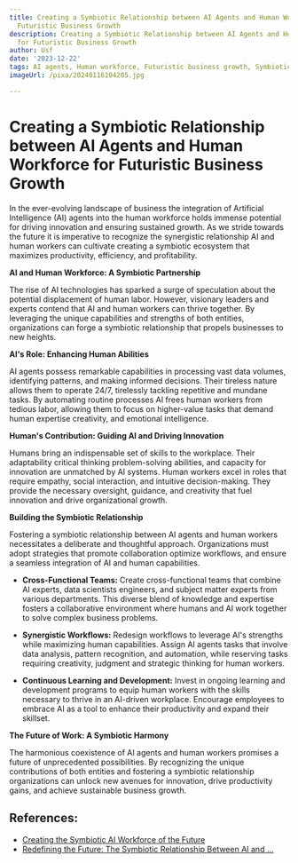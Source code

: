 ```yaml
---
title: Creating a Symbiotic Relationship between AI Agents and Human Workforce for
  Futuristic Business Growth
description: Creating a Symbiotic Relationship between AI Agents and Human Workforce
  for Futuristic Business Growth
author: Usf
date: '2023-12-22'
tags: AI agents, Human workforce, Futuristic business growth, Symbiotic relationship
imageUrl: /pixa/20240116104205.jpg

---
```

# Creating  a Symbiotic Relationship between AI Agents and Human Workforce  for  Futuristic Business Growth

In  the ever-evolving landscape of business the integration of  Artificial Intelligence (AI) agents into the human workforce holds  immense potential for driving innovation and ensuring sustained growth.  As we stride towards the future it is imperative to recognize the synergistic relationship AI and human  workers can cultivate creating a symbiotic ecosystem that maximizes productivity, efficiency, and profitability.

**AI and Human  Workforce: A Symbiotic  Partnership**

The rise of AI technologies has sparked a surge of speculation about the potential displacement of human labor. However, visionary leaders and  experts contend that AI and human workers can thrive together. By leveraging the unique  capabilities and strengths of both entities, organizations can forge a symbiotic relationship that propels businesses to new heights.

**AI's Role: Enhancing Human Abilities**

AI agents possess remarkable capabilities in processing vast data volumes, identifying patterns,  and making informed decisions. Their tireless nature allows them to operate 24/7, tirelessly tackling repetitive and  mundane tasks. By automating routine processes AI frees human workers from  tedious labor, allowing them to focus on higher-value tasks that  demand human expertise creativity, and emotional intelligence.

**Human's Contribution: Guiding AI and Driving Innovation**

Humans bring an indispensable  set of  skills to the workplace.  Their adaptability critical thinking problem-solving abilities, and capacity for innovation  are unmatched by AI systems. Human workers excel in roles that require empathy, social interaction, and intuitive decision-making. They  provide the necessary oversight, guidance, and creativity that fuel innovation and drive  organizational growth.

**Building the Symbiotic Relationship**

Fostering a symbiotic relationship between AI  agents  and human workers necessitates a deliberate and thoughtful approach. Organizations must adopt strategies that promote  collaboration  optimize workflows, and ensure a seamless integration  of AI  and human capabilities.

* **Cross-Functional Teams:**  Create cross-functional teams that combine AI experts, data scientists engineers, and subject matter experts from various departments.  This  diverse blend of knowledge and expertise fosters a collaborative environment where humans and AI work together to solve complex business  problems.

* **Synergistic Workflows:** Redesign workflows to leverage AI's  strengths while  maximizing human capabilities. Assign AI agents tasks that  involve data analysis, pattern recognition, and automation, while reserving tasks requiring creativity, judgment and strategic thinking for human workers.

* **Continuous Learning and Development:** Invest in ongoing learning and development programs to equip human workers  with the  skills necessary  to thrive in an AI-driven  workplace. Encourage employees to embrace AI as a tool to enhance their productivity and expand their skillset.

**The Future  of Work: A Symbiotic  Harmony**

The harmonious coexistence of AI agents and human workers promises a future of unprecedented possibilities. By recognizing the unique contributions of both  entities and fostering a symbiotic relationship organizations can unlock new avenues  for innovation, drive productivity gains, and  achieve sustainable business growth.

## References:
- [Creating the Symbiotic AI Workforce of the Future](https://sloanreview.mit.edu/article/creating-the-symbiotic-ai-workforce-of-the-future/)
- [Redefining the Future: The Symbiotic Relationship Between AI and ...](https://www.linkedin.com/pulse/redefining-future-symbiotic-relationship-between-ai-human-aredez)

